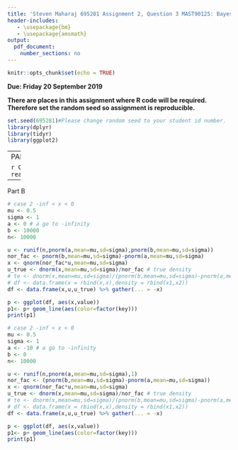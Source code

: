 ```yaml
---
title: 'Steven Maharaj 695281 Assignment 2, Question 3 MAST90125: Bayesian Statistical Learning'
header-includes:
   - \usepackage{bm}
   - \usepackage{amsmath}
output: 
  pdf_document:
    number_sections: no
---
```


```r
knitr::opts_chunk$set(echo = TRUE)
```

**Due: Friday 20 September 2019**  
\vspace{5 mm}

**There are places in this assignment where R code will be required. Therefore set the random seed so assignment is reproducible.**

```r
set.seed(695281)#Please change random seed to your student id number.
library(dplyr)
library(tidyr)
library(ggplot2)
```

---
PART A


```r
Contraceptionsubset <- read.csv("Contraceptionsubset.csv")
```

---

Part B

```r
# case 2 -inf < x < 0
mu <- 0.5
sigma <- 1
a <- 0 # a go to -infinity
b <- 10000 
n<- 10000

u <- runif(n,pnorm(a,mean=mu,sd=sigma),pnorm(b,mean=mu,sd=sigma))
nor_fac <- pnorm(b,mean=mu,sd=sigma)-pnorm(a,mean=mu,sd=sigma)
x <- qnorm(nor_fac*u,mean=mu,sd=sigma)
u_true <- dnorm(x,mean=mu,sd=sigma)/nor_fac # true density 
# te <- dnorm(x,mean=mu,sd=sigma)/(pnorm(b,mean=mu,sd=sigma)-pnorm(a,mean=mu,sd=sigma))
# df <- data.frame(x = rbind(x,x),density = rbind(x1,x2))
df <- data.frame(x,u,u_true) %>% gather(... = -x)

p <- ggplot(df, aes(x,value))
p1<- p+ geom_line(aes(color=factor(key)))
print(p1)
```

```r
# case 2 -inf < x < 0
mu <- 0.5
sigma <- 1
a <- -10 # a go to -infinity
b <- 0 
n<- 10000

u <- runif(n,pnorm(a,mean=mu,sd=sigma),1)
nor_fac <- (pnorm(b,mean=mu,sd=sigma)-pnorm(a,mean=mu,sd=sigma))
x <- qnorm(nor_fac*u,mean=mu,sd=sigma)
u_true <- dnorm(x,mean=mu,sd=sigma)/nor_fac # true density 
# te <- dnorm(x,mean=mu,sd=sigma)/(pnorm(b,mean=mu,sd=sigma)-pnorm(a,mean=mu,sd=sigma))
# df <- data.frame(x = rbind(x,x),density = rbind(x1,x2))
df <- data.frame(x,u,u_true) %>% gather(... = -x)

p <- ggplot(df, aes(x,value))
p1<- p+ geom_line(aes(color=factor(key)))
print(p1)
```


